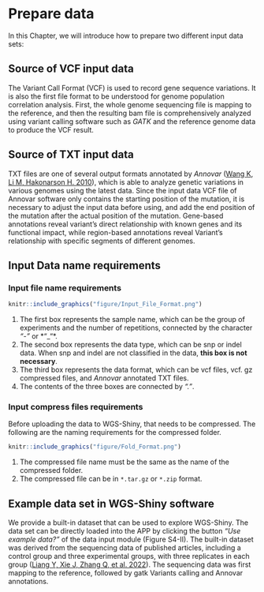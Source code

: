 # Prepare data 
In this Chapter, we will introduce how to prepare two different input data sets: 

## Source of VCF input data 

The Variant Call Format (VCF) is used to record gene sequence variations. It is also the first file format to be understood for genome population correlation analysis. First, the whole genome sequencing file is mapping to the reference, and then the resulting bam file is comprehensively analyzed using variant calling software such as *GATK* and the reference genome data to produce the VCF result.

## Source of TXT input data

TXT files are one of several output formats annotated by *Annovar* ([Wang K, Li M, Hakonarson H. 2010](references.html#ref10)), which is able to analyze genetic variations in various genomes using the latest data. Since the input data VCF file of Annovar software only contains the starting position of the mutation, it is necessary to adjust the input data before using, and add the end position of the mutation after the actual position of the mutation. Gene-based annotations reveal variant's direct relationship with known genes and its functional impact, while region-based annotations reveal Variant's relationship with specific segments of different genomes.

## Input Data name requirements
###  Input file name requirements

```{r echo = F, fig.cap = "File-Format", out.width="80%",fig.align='center'}
knitr::include_graphics("figure/Input_File_Format.png")
```

1. The first box represents the sample name, which can be the group of experiments and the number of repetitions, connected by the character *"-"* or *"_"*.
2. The second box represents the data type, which can be snp or indel data. When snp and indel are not classified in the data, **this box is not necessary**.
3. The third box represents the data format, which can be vcf files, vcf. gz compressed files, and *Annovar* annotated TXT files.
4. The contents of the three boxes are connected by *"."*.

### Input compress files requirements

Before uploading the data to WGS-Shiny, that needs to be compressed. The following are the naming requirements for the compressed folder.

```{r echo=FALSE, fig.cap = "Fold_Format", out.width="80%",fig.align='center'}
knitr::include_graphics("figure/Fold_Format.png")
```

1. The compressed file name must be the same as the name of the compressed folder.
2. The compressed file can be in `*.tar.gz` or `*.zip` format.

## Example data set in WGS-Shiny software
We provide a built-in dataset that can be used to explore WGS-Shiny. The data set can be directly loaded into the APP by clicking the button *“Use example data?”* of the data input module (Figure S4-II). The built-in dataset was derived from the sequencing data of published articles, including a control group and three experimental groups, with three replicates in each group ([Liang Y, Xie J, Zhang Q, et al. 2022](references.html#ref11)). The sequencing data was first mapping to the reference, followed by gatk Variants calling and Annovar annotations.


